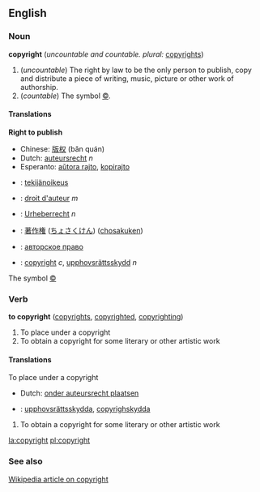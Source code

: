 ==English==
=== Noun ===
'''copyright''' (''uncountable and countable. plural:'' [[copyrights]])

#<!--NRightToPublish--> (''uncountable'') The right by law to be the only person to publish, copy and distribute a piece of writing, music, picture or other work of authorship.
#<!--NSymbol©--> (''countable'') The symbol [[©]].

====Translations====
<!--NRightToPublish--> '''Right to publish'''
{{top}}
*Chinese: [[版权]] (bǎn quán)
*Dutch: [[auteursrecht]] ''n''
*Esperanto: [[aŭtora rajto]], [[kopirajto]]
*{{fi}}: [[tekijänoikeus]]
*{{fr}}: [[droit d'auteur]] ''m''
{{mid}}
*{{de}}: [[Urheberrecht]] ''n''
*{{ja}}: [[著作権]] ([[ちょさくけん]]) ([[chosakuken]])
*{{ru}}: [[авторское право]]
*{{sv}}: [[copyright#Swedish|copyright]] ''c'', [[upphovsrättsskydd]] ''n''
{{bottom}}

<!--NSymbol©--> The symbol [[©]]
{{top}}
{{mid}}
{{bottom}}

=== Verb ===
'''to copyright''' ([[copyrights]], [[copyrighted]], [[copyrighting]])

#<!--VTrPlaceUnderCopyright--> To place under a copyright
#<!--VTrObtainCopyright--> To obtain a copyright for some literary or other artistic work

====Translations====
<!--VTrPlaceUnderCopyright--> To place under a copyright
{{top}}
*Dutch: [[onder auteursrecht plaatsen]]
{{mid}}
*{{sv}}: [[upphovsrättsskydda]], [[copyrighskydda]]
{{bottom}}

#<!--VTrObtainCopyright--> To obtain a copyright for some literary or other artistic work
{{top}}
{{mid}}
{{bottom}}

[[la:copyright]]
[[pl:copyright]]

=== See also ===
[[w:Copyright|Wikipedia article on copyright]]